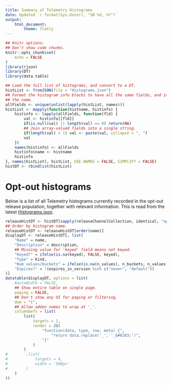 ```yaml
---
title: Summary of Telemetry Histograms
date: Updated `r format(Sys.Date(), "%B %d, %Y")`
output:
    html_document:
        theme: flatly
---
```


<!-- Quick fix for extended left margin when TOC is not present -->
<style type="text/css">
.main-container { margin-left: 50px; }
</style>

```r
## Knitr options:
## Don't show code chunks.
knitr::opts_chunk$set(
    echo = FALSE
)
library(rjson)
library(DT)
library(data.table)
```

```r
## Load the full list of histograms, and convert to a DT.
histList <- fromJSON(file = "Histograms.json")
## Format the histogram info blocks to have all the same fields, and insert
## the name.
allFields <- unique(unlist(lapply(histList, names)))
histList <- mapply(function(histname, histinfo) {
    histinfo <- lapply(allFields, function(fld) {
        val <- histinfo[[fld]]
        if(is.null(val) || length(val) == 0) return(NA)
        ## Join array-valued fields into a single string.
        if(length(val) > 1) val <- paste(val, collapse = ", ")
        val
    })
    names(histinfo) <- allFields
    histinfo$name <- histname
    histinfo
}, names(histList), histList, USE.NAMES = FALSE, SIMPLIFY = FALSE)
histDT <- rbindlist(histList)
```

# Opt-out histograms

Below is a list of all Telemetry histograms currently recorded in the opt-out
release population, together with relevant information. This is read from the
latest [Histograms.json](https://dxr.mozilla.org/mozilla-central/source/toolkit/components/telemetry/Histograms.json).

```r
releaseHistDT <- histDT[sapply(releaseChannelCollection, identical, "opt-out")]
## Order by histogram name.
releaseHistDT <- releaseHistDT[order(name)]
displayDT <- releaseHistDT[, list(
    "Name" = name,
    "Description" = description,
    ## Missing value for 'keyed' field means not keyed.
    "Keyed?" = ifelse(is.na(keyed), FALSE, keyed),
    "Type" = kind,
    "Num values/buckets" = ifelse(is.na(n_values), n_buckets, n_values),
    "Expires?" = !(expires_in_version %in% c("never", "default"))
)]
datatable(displayDT, options = list(
    #autoWidth = FALSE,
    ## Show entire table on single page.
    paging = FALSE,
    ## Don't show any UI for paging or filtering.
    dom = "t",
    ## Allow addon names to wrap at '_'.
    columnDefs = list(
        list(
            targets = 1,
            render = JS(
                "function(data, type, row, meta) {",
                    "return data.replace('_', '_&#8203;')",
                "}"
            )
        )
#        ,list(
#            targets = 4,
#            width = '500px'
#        )
    )
))
```


